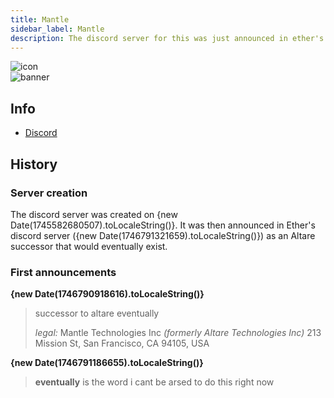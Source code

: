 ```yaml
---
title: Mantle
sidebar_label: Mantle
description: The discord server for this was just announced in ether's discord server
---
```


![icon](https://summerhosts.github.io/media/mantle/icon.webp)  
![banner](https://summerhosts.github.io/media/mantle/banner.webp)

## Info
* [Discord](https://discord.gg/bj7ypc3U)
 
## History
### Server creation
The discord server was created on {new Date(1745582680507).toLocaleString()}. It was then announced in Ether's discord server ({new Date(1746791321659).toLocaleString()}) as an Altare successor that would eventually exist.

### First announcements
**{new Date(1746790918616).toLocaleString()}**
>successor to altare eventually
>
>*legal:*
>Mantle Technologies Inc *(formerly Altare Technologies Inc)*
>213 Mission St, San Francisco, CA 94105, USA
>

**{new Date(1746791186655).toLocaleString()}**
>**eventually** is the word i cant be arsed to do this right now
>